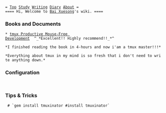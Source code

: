  = [[index|Top]] [[Study]] [[Writing]] [[diary/diary|Diary]] [[Bai Xuesong|About]] =
 ==== Hi, Welcome to [[Bai Xuesong]]'s wiki. ====

=== Books and Documents  ===

 * [[http://pragprog.com/book/bhtmux/tmux|tmux Productive Mouse-Free Development]]  ^_*Excellent!! Highly recommend!!_*^
   </br>*I finished reading the book in 4-hours and now i'am a tmux master!!!*
   </br>*Everything about tmux in my mind is so fresh that i don't need to write anything down.*

=== Configuration ===
  {{{ class="brush: bash;" title="tmux.conf"
#
# tmux config file based on [tmux Productive Mouse-Free Develoment]
#

# Sets prefix command to Ctrl-a
set -g prefix C-a
unbind C-b

# Reduces tmux delay for more responsiveness
set -sg escape-time 1

# Windows and panes index count starts in 1 rather than 0
set -g base-index 1
setw -g pane-base-index 1

# Reloads configuration
bind r source-file ~/.tmux.conf \; display "tmux's configfile has be reloaded!"

# Allows sending the prefix combination
bind C-a send-prefix

# Splits Panes
bind | split-window -h
bind - split-window -v

bind h select-pane -L
bind j select-pane -D
bind k select-pane -U
bind l select-pane -R

bind -r H resize-pane -L 5
bind -r J resize-pane -D 5
bind -r K resize-pane -U 5
bind -r L resize-pane -R 5

# Cycles windows
bind -r C-h select-window -t :-
bind -r C-l select-window -t :.+

# Allows mouse
set -g mode-mouse on
set -g mouse-select-pane on
set -g mouse-resize-pane on
set -g mouse-select-window on

# Sets terminal colors
set -g default-terminal "xterm-256color"

# TMux coloring
set -g status-fg colour161
set -g status-bg colour237

setw -g window-status-fg cyan
setw -g window-status-bg default
setw -g window-status-attr dim

setw -g window-status-current-fg black
setw -g window-status-current-bg yellow
setw -g window-status-current-attr bright

set -g pane-border-fg green
set -g pane-border-bg black
set -g pane-active-border-fg white
set -g pane-active-border-bg yellow

set -g message-fg white
set -g message-bg black
set -g message-attr bright

# Status bar customization
set -g status-utf8 on
set -g status-interval 1
set -g status-justify centre

set -g status-left-length 80
set -g status-left "#[fg=colour166]#S:#I.#P@#H(#(host $HOSTNAME | awk '{print $4}'))"
set -g status-right-length 80
set -g status-right "#[fg=colour166][#(sar -u 1 1 | tail -1 | awk '{print $3,$5,$8,$6,$7\"%\"}' OFS=%)][#(free -m | egrep ^Mem | awk '{print $3\,$4,$2\"M\"}' OFS=M)]%F %T %Z"
set -g set-titles-string '#(pwd)'

set-option -g status on

setw -g monitor-activity on
set -g visual-activity on

# Remapping Copy mode keys to be more vim-like
setw -g mode-keys vi
unbind [
bind Escape copy-mode
unbind p
bind p paste-buffer
bind -t vi-copy 'v' begin-selection
bind -t vi-copy 'y' copy-selection

# Avoids renaming windows
setw -g allow-rename off
  }}}

=== Tips & Tricks ===
  # `gem install tmuxinator #install tmuxinator`
